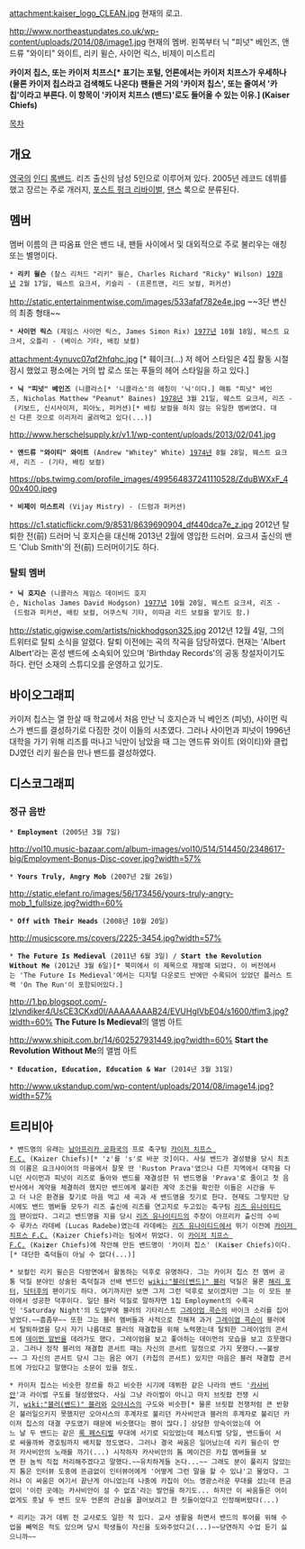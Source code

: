 attachment:kaiser_logo_CLEAN.jpg
현재의 로고. 

http://www.northeastupdates.co.uk/wp-content/uploads/2014/08/image1.jpg
현재의 멤버. 왼쪽부터 닉 "피넛" 베인즈, 앤드류 "와이티" 와이트, 리키 윌슨, 사이먼 릭스, 비제이 미스트리

'''카이저 칩스, 또는 카이저 치프스[* 표기는 포털, 언론에서는 카이저 치프스가 우세하나 (물론 카이저 칩스라고 검색해도 나온다) 팬들은 거의 '카이저 칩스', 또는 줄여서 '카칩'이라고 부른다. 이 항목이 '카이저 치프스 (밴드)'로도 들어올 수 있는 이유.] (Kaiser Chiefs)'''

[[목차]]
== 개요 ==
[[영국]]의 [[인디]] [[록밴드]]. 리즈 출신의 남성 5인으로 이루어져 있다. 2005년 레코드 데뷔를 했고 장르는 주로 개러지, [[포스트 펑크 리바이벌]], [[댄스]] 록으로 분류된다. 
== 멤버 ==
멤버 이름의 큰 따옴표 안은 밴드 내, 팬들 사이에서 및 대외적으로 주로 불리우는 애칭 또는 별명이다.

 * '''리키 윌슨''' (찰스 리처드 "리키" 윌슨, Charles Richard "Ricky" Wilson) [[1978년]] 2월 17일, 웨스트 요크셔, 키슬리 - (프론트맨, 리드 보컬, 퍼커션)
http://static.entertainmentwise.com/images/533afaf782e4e.jpg 
~~3단 변신의 최종 형태~~

 * '''사이먼 릭스''' (제임스 사이먼 릭스, James Simon Rix) [[1977년]] 10월 18일, 웨스트 요크셔, 오틀리 - (베이스 기타, 배킹 보컬)
attachment:4ynuvc07qf2hfqhc.jpg [* 훼이크(...) 저 헤어 스타일은 4집 활동 시절 잠시 했었고 평소에는 거의 밥 로스 또는 푸들의 헤어 스타일을 하고 있다.]

 * '''닉 "피넛" 베인즈''' (니콜라스[* '니콜라스'의 애칭이 '닉'이다.] 매튜 "피넛" 베인즈, Nicholas Matthew "Peanut" Baines) [[1978년]] 3월 21일, 웨스트 요크셔, 리즈 - (키보드, 신시사이저, 피아노, 퍼커션)[* 배킹 보컬을 하지 않는 유일한 멤버였다. 대신 다른 것으로 이리저리 굴려먹고 있다(...)]
http://www.herschelsupply.kr/v1.1/wp-content/uploads/2013/02/041.jpg

 * '''앤드류 "와이티" 와이트''' (Andrew "Whitey" White) [[1974년]] 8월 28일, 웨스트 요크셔, 리즈 - (기타, 배킹 보컬)
https://pbs.twimg.com/profile_images/499564837241110528/ZduBWXxF_400x400.jpeg

 * '''비제이 미스트리''' (Vijay Mistry) - (드럼과 퍼커션)
https://c1.staticflickr.com/9/8531/8639690904_df440dca7e_z.jpg
2012년 탈퇴한 전(前) 드러머 닉 호지슨을 대신해 2013년 2월에 영입한 드러머. 요크셔 출신의 밴드 'Club Smith'의 전(前) 드러머이기도 하다.
 
=== 탈퇴 멤버 ===
 * '''닉 호지슨''' (니콜라스 제임스 데이비드 호지슨, Nicholas James David Hodgson) [[1977년]] 10월 20일, 웨스트 요크셔, 리즈 - (드럼과 퍼커션, 배킹 보컬, 어쿠스틱 기타, 이따금 리드 보컬을 맡기도 함.)
http://static.gigwise.com/artists/nickhodgson325.jpg
2012년 12월 4일, 그의 트위터로 탈퇴 소식을 알렸다. 탈퇴 이전에는 곡의 작곡을 담당하였다. 현재는 'Albert Albert'라는 혼성 밴드에 소속되어 있으며 'Birthday Records'의 공동 창설자이기도 하다. 런던 소재의 스튜디오를 운영하고 있기도. 

== 바이오그래피 ==
카이저 칩스는 열 한살 때 학교에서 처음 만난 닉 호지슨과 닉 베인즈 (피넛), 사이먼 릭스가 밴드를 결성하기로 다짐한 것이 이들의 시초였다. 그러나 사이먼과 피넛이 1996년 대학을 가기 위해 리즈를 떠나고 닉만이 남았을 때 그는 앤드류 와이트 (와이티)와 클럽 DJ였던 리키 윌슨을 만나 밴드를 결성하였다.
== 디스코그래피 ==
=== 정규 음반 ===
 * '''Employment''' (2005년 3월 7일)
http://vol10.music-bazaar.com/album-images/vol10/514/514450/2348617-big/Employment-Bonus-Disc-cover.jpg?width=57%
 * '''Yours Truly, Angry Mob''' (2007년 2월 26일)
http://static.elefant.ro/images/56/173456/yours-truly-angry-mob_1_fullsize.jpg?width=60%
 * '''Off with Their Heads''' (2008년 10월 20일)
http://musicscore.ms/covers/2225-3454.jpg?width=57%
 * '''The Future Is Medieval''' (2011년 6월 3일) / '''Start the Revolution Without Me''' (2012년 3월 6일)[* 북미에서 이 제목으로 재발매 되었다. 이 버전에서는 'The Future Is Medieval'에서는 디지털 다운로드 반에만 수록되어 있었던 플러스 트랙 'On The Run'이 포함되어있다.]   
http://1.bp.blogspot.com/-lzlvndiker4/UsCE3CKxd0I/AAAAAAAAB24/EVUHgIVbE04/s1600/tfim3.jpg?width=60%
'''The Future Is Medieval'''의 앨범 아트

http://www.shipit.com.br/14/602527931449.jpg?width=60%
'''Start the Revolution Without Me'''의 앨범 아트 
 * '''Education, Education, Education & War''' (2014년 3월 31일)
http://www.ukstandup.com/wp-content/uploads/2014/08/image14.jpg?width=57%

== 트리비아 ==
 * 밴드명의 유래는 [[남아프리카 공화국]]의 프로 축구팀 [[카이저 치프스 F.C.]] (Kaizer Chiefs)[* 'z'를 's'로 바꾼 것]이다. 사실 밴드가 결성됐을 당시 최초의 이름은 요크샤이어의 마을에서 잘못 딴 'Ruston Prava'였으나 다른 지역에서 대학을 다니던 사이먼과 피넛이 리즈로 돌아와 밴드를 재결성한 뒤 밴드명을 'Prava'로 줄이고 첫 음반사에서 계약을 체결하려 했지만 밴드에게 불리한 계약 조건을 확인한 이들은 시간을 두고 더 나은 환경을 찾기로 마음 먹고 새 곡과 새 밴드명을 짓기로 한다. 현재도 그렇지만 당시에도 밴드 멤버들 모두가 리즈 출신에 리즈를 연고지로 두고있는 축구팀 [[리즈 유나이티드]]의 팬이었다. 그리고 밴드명을 지을 당시 [[리즈 유나이티드]]의 주장이 아프리카 출신의 수비수 루카스 라데베 (Lucas Radebe)였는데 라데베는 [[리즈 유나이티드]]에서 뛰기 이전에 [[카이저 치프스 F.C.]] (Kaizer Chiefs)라는 팀에서 뛰었다. 이 [[카이저 치프스 F.C.]] (Kai'''z'''er Chiefs)에 착안해 만든 밴드명이 '카이저 칩스' (Kai'''s'''er Chiefs)이다.[* 대단한 축덕들이 아닐 수 없다(...)]

 * 보컬인 리키 윌슨은 다방면에서 활동하는 덕후로 유명하다. 그는 카이저 칩스 전 멤버 공통 덕질 분야인 상술된 축덕질과 선배 밴드인 [[wiki:"블러(밴드)" 블러]] 덕질은 물론 [[해리 포터]], [[닥터후]]의 팬이기도 하다. 여기까지만 보면 그저 그런 덕후로 보이겠지만 그는 이 모든 분야에서 성공한 덕후이다. 일단 블러 덕질로 말하자면 1집 Employment의 수록곡인 'Saturday Night'의 도입부에 블러의 기타리스트 [[그레이엄 콕슨]]의 바이크 소리를 집어넣었다.~~흠좀무~~ 또한 그는 블러 멤버들과 사적으로 친해져 과거 [[그레이엄 콕슨]]이 블러에서 탈퇴하였을 당시 자기 나름대로 블러의 재결합을 위해 노력했는데 탈퇴한 그레이엄의 콘서트에 [[데이먼 알반]]을 데려가도 했다. 그레이엄을 보고 좋아하는 데이먼의 모습을 보고 흐뭇했다고. 그러나 정작 블러의 재결합 콘서트 때는 자신의 콘서트 일정으로 가지 못했다.~~불쌍~~ 그 자신의 콘서트 당시 그는 몸은 여기 (카칩의 콘서트) 있지만 마음은 블러 재결합 콘서트에 가있다고 말했다는 소문이 있을 정도.     

 * 카이저 칩스는 비슷한 장르를 하고 비슷한 시기에 데뷔한 같은 나라의 밴드 '[[카사비안]]'과 라이벌 구도를 형성했었다. 사실 그냥 라이벌이 아니고 마치 브릿팝 전쟁 시기, [[wiki:"블러(밴드)" 블러]]와 [[오아시스]]의 구도와 비슷한[* 물론 브릿팝 전쟁처럼 큰 반향은 불러일으키지 못했지만 오아시스의 후계자로 불리던 카사비안과 블러의 후계자로 불리던 카이저 칩스의 대결 구도였기 때문에 비슷했다는 평이 많다.] 상당한 앙숙이었는데 어느 날 두 밴드는 같은 [[록 페스티벌]] 무대에 서기로 되있었는데 페스티벌 당일, 밴드들이 서로 싸울까봐 경호팀까지 배치할 정도였다. 그러나 결국 싸움은 일어났는데 리키 윌슨이 먼저 카사비안의 노래를 까기(...) 시작하자 카사비안의 톰 메이건은 카칩 멤버들을 보면 한 놈씩 직접 처리해주겠다고 말했다.~~유치하게들 논다...~~ 그래도 분이 풀리지 않았는지 톰은 인터뷰 도중에 뜬금없이 인터뷰어에게 '어떻게 그런 말을 할 수 있냐'고 물었다. 그러나 이 싸움은 여기서 끝난게 아니었는데 나중에 카칩이 어느 영광스러운 무대를 섰는데 뜬금없이 '이런 곳에는 카사비안이 설 수 없죠'라는 발언을 하기도... 하지만 이 싸움들은 어이없게도 훗날 두 밴드 모두 언론의 관심을 끌어보려고 한 짓들이었다고 인정해버렸다(...) 

 * 리키는 과거 데뷔 전 교사로도 일한 적 있다. 교사 생활을 하면서 밴드의 투어를 위해 수업을 빼먹은 적도 있으며 당시 학생들이 자신을 도와주었다고(...)~~당연하지 수업 듣기 싫으니까~~  
